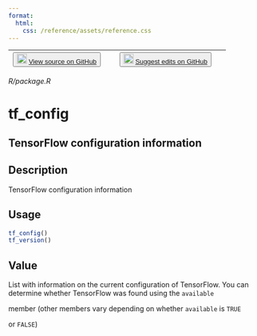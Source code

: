 ```yaml
---
format:
  html:
    css: /reference/assets/reference.css
---
```


| <button class="button"> ![](/reference/assets/GitHub-Mark-32px.png){width="20"} [View source on GitHub](https://github.com/rstudio/tensorflow//blob/main/R/package.R) </button> | <button class="button"> ![](/reference/assets/GitHub-Mark-32px.png){width="20"} [Suggest edits on GitHub](https://github.com/rstudio/tensorflow//edit/main/R/package.R) </button> |
|:------------------------------:|:--------------------------------------:|

*R/package.R*

# tf_config

## TensorFlow configuration information

## Description
TensorFlow configuration information 


## Usage
```r
tf_config() 
tf_version() 
```




## Value

List with information on the current configuration of TensorFlow. You can determine whether TensorFlow was found using the `available`

member (other members vary depending on whether `available` is `TRUE`

or `FALSE`) 




